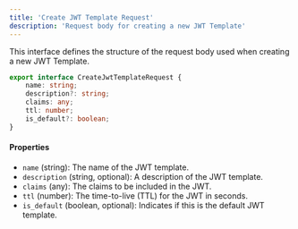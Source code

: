 ```yaml
---
title: 'Create JWT Template Request'
description: 'Request body for creating a new JWT Template'
---
```


This interface defines the structure of the request body used when creating a new JWT Template.

```typescript
export interface CreateJwtTemplateRequest {
    name: string;
    description?: string;
    claims: any;
    ttl: number;
    is_default?: boolean;
}
```

#### Properties

- `name` (string): The name of the JWT template.
- `description` (string, optional): A description of the JWT template.
- `claims` (any): The claims to be included in the JWT.
- `ttl` (number): The time-to-live (TTL) for the JWT in seconds.
- `is_default` (boolean, optional): Indicates if this is the default JWT template.
